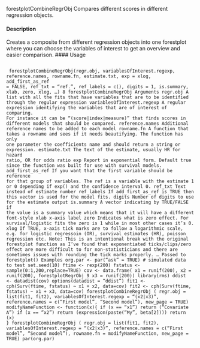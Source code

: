 forestplotCombineRegrObj
Compares different scores in different regression objects.

#### Description 

Creates a composite from different regression objects into one forestplot where you can choose the
variables of interest to get an overview and easier comparison.
\n#### Usage\n<pre><code>\n
forestplotCombineRegrObj(regr.obj, variablesOfInterest.regexp,
reference.names, rowname.fn, estimate.txt, exp = xlog,
add_first_as_ref = FALSE, ref_txt = "ref.", ref_labels = c(),
digits = 1, is.summary, xlab, zero, xlog, ...)
8 forestplotCombineRegrObj
Arguments
regr.obj A list with all the fits that have variables that are to be identified through the
regular expression
variablesOfInterest.regexp
A regular expression identifying the variables that are of interest of comparing.
For instance it can be "(score|index|measure)" that finds scores in different
models that should be compared.
reference.names
Additional reference names to be added to each model
rowname.fn A function that takes a rowname and sees if it needs beautifying. The function
has only one parameter the coefficients name and should return a string or
expression.
estimate.txt The text of the estimate, usually HR for hazard ratio, OR for odds ratio
exp Report in exponential form. Default true since the function was built for use
with survival models.
add_first_as_ref
If you want that the first variable should be reference for that group of variables.
The ref is a variable with the estimate 1 or 0 depending if exp() and the
confidence interval 0.
ref_txt Text instead of estimate number
ref_labels If add_first_as_ref is TRUE then this vector is used for the model fits.
digits Number of digits to use for the estimate output
is.summary A vector indicating by TRUE/FALSE if the value is a summary value which means
that it will have a different font-style
xlab x-axis label
zero Indicates what is zero effect. For survival/logistic fits the zero is 1 while in most
other cases it’s 0.
xlog If TRUE, x-axis tick marks are to follow a logarithmic scale, e.g. for logistic
regressoin (OR), survival estimates (HR), poisson regression etc. Note: This is
an intentional break with the original forestplot function as I’ve found that
exponentiated ticks/clips/zero effect are more difficult to for non-statisticians
and there are sometimes issues with rounding the tick marks properly.
... Passed to forestplot()
Examples
org.par <- par("ask" = TRUE)
# simulated data to test
set.seed(10)
ftime <- rexp(200)
fstatus <- sample(0:1,200,replace=TRUE)
cov <- data.frame(
x1 = runif(200),
x2 = runif(200),
forestplotRegrObj 9
x3 = runif(200))
library(rms)
ddist <- datadist(cov)
options(datadist = "ddist")
fit1 <- cph(Surv(ftime, fstatus) ~ x1 + x2, data=cov)
fit2 <- cph(Surv(ftime, fstatus) ~ x1 + x3, data=cov)
forestplotCombineRegrObj (
regr.obj = list(fit1, fit2),
variablesOfInterest.regexp = "(x2|x3)",
reference.names = c("First model", "Second model"),
new_page = TRUE)
modifyNameFunction <- function(x){
if (x == "x1")
return ("Covariate A")
if (x == "x2")
return (expression(paste("My ", beta[2])))
return (x)
}
forestplotCombineRegrObj (
regr.obj = list(fit1, fit2),
variablesOfInterest.regexp = "(x2|x3)",
reference.names = c("First model", "Second model"),
rowname.fn = modifyNameFunction,
new_page = TRUE)
par(org.par)
